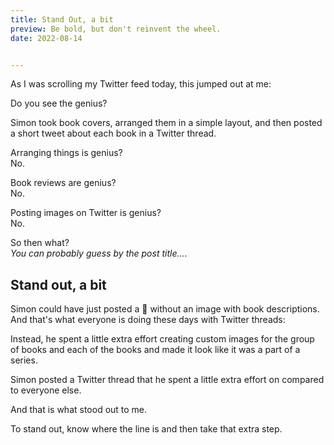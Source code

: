 ```yaml
---
title: Stand Out, a bit
preview: Be bold, but don't reinvent the wheel.
date: 2022-08-14 


---
```





As I was scrolling my Twitter feed today, this jumped out at me:

<Tweet id="https://twitter.com/SimonHoiberg/status/1557737454416801793" />

Do you see the genius?

Simon took book covers, arranged them in a simple layout, and then posted a short tweet about each book in a Twitter thread.

Arranging things is genius?
<br />No.

Book reviews are genius?
<br />No.

Posting images on Twitter is genius?
<br />No.

So then what?
<br />_You can probably guess by the post title..._.

## Stand out, a bit

Simon could have just posted a 🧵 without an image with book descriptions.
And that's what everyone is doing these days with Twitter threads:


<FakeSimonTweet />

Instead, he spent a little extra effort creating custom images for the group of books and each of the books and made it look like it was a part of a series.

Simon posted a Twitter thread that he spent a little extra effort on compared to everyone else.

And that is what stood out to me.

To stand out, know where the line is and then take that extra step.